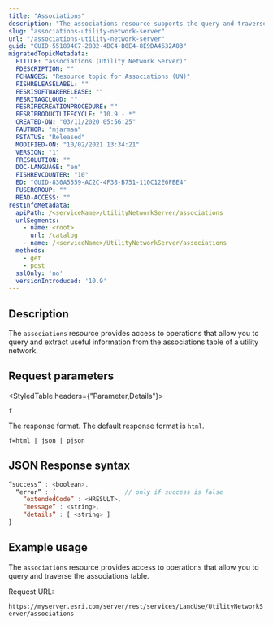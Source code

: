 ```yaml
---
title: "Associations"
description: "The associations resource supports the query and traverse operations that allow you to query and extract useful information from the associations table of a utility network."
slug: "associations-utility-network-server"
url: "/associations-utility-network-server"
guid: "GUID-551894C7-28B2-4BC4-B0E4-8E9DA4632A03"
migratedTopicMetadata:
  FTITLE: "associations (Utility Network Server)"
  FDESCRIPTION: ""
  FCHANGES: "Resource topic for Associations (UN)"
  FISHRELEASELABEL: ""
  FESRISOFTWARERELEASE: ""
  FESRITAGCLOUD: ""
  FESRIRECREATIONPROCEDURE: ""
  FESRIPRODUCTLIFECYCLE: "10.9 - *"
  CREATED-ON: "03/11/2020 05:56:25"
  FAUTHOR: "mjarman"
  FSTATUS: "Released"
  MODIFIED-ON: "10/02/2021 13:34:21"
  VERSION: "1"
  FRESOLUTION: ""
  DOC-LANGUAGE: "en"
  FISHREVCOUNTER: "10"
  ED: "GUID-830A5559-AC2C-4F38-B751-110C12E6FBE4"
  FUSERGROUP: ""
  READ-ACCESS: ""
restInfoMetadata:
  apiPath: /<serviceName>/UtilityNetworkServer/associations
  urlSegments:
    - name: <root>
      url: /catalog
    - name: /<serviceName>/UtilityNetworkServer/associations
  methods: 
    - get
    - post
  sslOnly: 'no'
  versionIntroduced: '10.9'
---
```


## Description

The `associations` resource provides access to operations that allow you to query and extract useful information from the associations table of a utility network.

##  Request parameters 

<StyledTable headers={"Parameter,Details"}>

<StyledTableRow>

<StyledTableCell cellStyle="markdown">

`f` 

</StyledTableCell>

<StyledTableCell cellStyle="markdown">

The response format. The default response format is `html`.

```
f=html | json | pjson
```  

</StyledTableCell>

</StyledTableRow>

</StyledTable>

## JSON Response syntax

```javascript
“success” : <boolean>, 
  “error” : {                   // only if success is false 
    “extendedCode” : <HRESULT>, 
    “message” : <string>, 
    “details” : [ <string> ]
} 

```

 

## Example usage

The `associations` resource provides access to operations that allow you to query and traverse the associations table.

Request URL:

`https://myserver.esri.com/server/rest/services/LandUse/UtilityNetworkServer/associations` 
